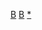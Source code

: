 {{asbox
| image     = Nuvola apps kchart.svg
| pix       = 25
| subject   = 关于[[企业家]]的 
| qualifier = 
| category  = 企业家小作品
| tempsort  = 
| name = Template:企业家小作品
}}<noinclude>

[[Category:人物小作品模板|B]]
[[Category:經濟小作品模板|B]]
[[Category:企業家小作品|*]]

</noinclude>
